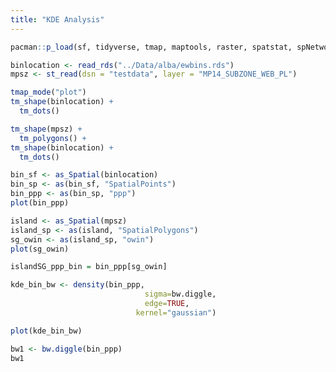 ```yaml
---
title: "KDE Analysis"
---
```


```r
pacman::p_load(sf, tidyverse, tmap, maptools, raster, spatstat, spNetwork, classInt, viridis, arrow)
```

```r
binlocation <- read_rds("../Data/alba/ewbins.rds")
mpsz <- st_read(dsn = "testdata", layer = "MP14_SUBZONE_WEB_PL")
```

```r
tmap_mode("plot")
tm_shape(binlocation) +
  tm_dots()
```

```r
tm_shape(mpsz) +
  tm_polygons() +
tm_shape(binlocation) +
  tm_dots()
```

```r
bin_sf <- as_Spatial(binlocation)
bin_sp <- as(bin_sf, "SpatialPoints")
bin_ppp <- as(bin_sp, "ppp")
plot(bin_ppp)
```

```r
island <- as_Spatial(mpsz)
island_sp <- as(island, "SpatialPolygons")
sg_owin <- as(island_sp, "owin")
plot(sg_owin)
```

```r
islandSG_ppp_bin = bin_ppp[sg_owin]
```

```r
kde_bin_bw <- density(bin_ppp,
                              sigma=bw.diggle,
                              edge=TRUE,
                            kernel="gaussian") 
```

```r
plot(kde_bin_bw)
```

```r
bw1 <- bw.diggle(bin_ppp)
bw1
```


